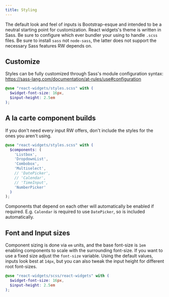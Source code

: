 ```yaml
---
title: Styling
---
```


The default look and feel of inputs is Bootstrap-esque and intended to
be a neutral starting point for customization. React widgets's theme is written in Sass.
Be sure to configure which ever bundler your using to handle `.scss` files. Be sure
to install `sass` not `node-sass`, the latter does not support
the necessary Sass features RW depends on.

## Customize

Styles can be fully customized through Sass's module
configuration syntax: https://sass-lang.com/documentation/at-rules/use#configuration

```scss title="my-theme.scss"
@use "react-widgets/styles.scss" with (
  $widget-font-size: 16px,
  $input-height: 2.5em
);
```

## A la carte component builds

If you don't need every input RW offers, don't include the styles for the ones
you aren't using.

```scss
@use "react-widgets/styles.scss" with (
  $components: (
    'Listbox',
    'DropdownList',
    'Combobox',
    'Multiselect',
    // 'DatePicker',
    // 'Calendar',
    // 'TimeInput',
    'NumberPicker'
  )
);
```

Components that depend on each other will automatically be enabled if required. E.g.
`Calendar` is required to use `DatePicker`, so is included automatically.

## Font and Input sizes

Component sizing is done via `em` units, and the base font-size is `1em`
enabling components to scale with the surrounding
font-size. If you want to use a fixed size adjust the `font-size` variable.
Using the default values, inputs look best at `14px`, but you
can also tweak the input height for different root font-sizes.

```scss title="Sass Configuration"
@use "react-widgets/scss/react-widgets" with (
  $widget-font-size: 16px,
  $input-height: 2.5em
);
```
